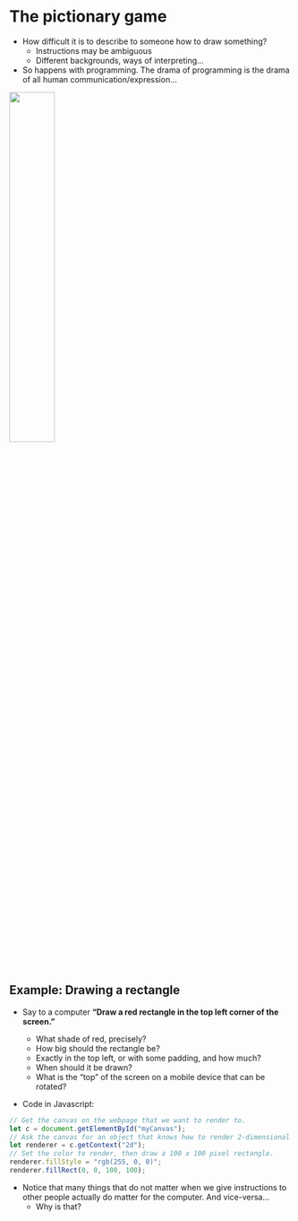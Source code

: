 # The pictionary game

-   How difficult it is to describe to someone how to draw something?
    -   Instructions may be ambiguous
    -   Different backgrounds, ways of interpreting...
-   So happens with programming. The drama of programming is the drama of all human communication/expression...

![](/img/putpasta.png){width="40%" fig-align="center"}

## Example: Drawing a rectangle

-   Say to a computer **"Draw a red rectangle in the top left corner of the screen."**

    -   What shade of red, precisely?
    -   How big should the rectangle be?
    -   Exactly in the top left, or with some padding, and how much?
    -   When should it be drawn?
    -   What is the "top" of the screen on a mobile device that can be rotated?

-   Code in Javascript:

```javascript
// Get the canvas on the webpage that we want to render to.
let c = document.getElementById("myCanvas");
// Ask the canvas for an object that knows how to render 2-dimensional graphics onto the canvas.
let renderer = c.getContext("2d");
// Set the color to render, then draw a 100 x 100 pixel rectangle.
renderer.fillStyle = "rgb(255, 0, 0)";
renderer.fillRect(0, 0, 100, 100);
```

-   Notice that many things that do not matter when we give instructions to other people actually do matter for the computer. And vice-versa...
    -   Why is that?